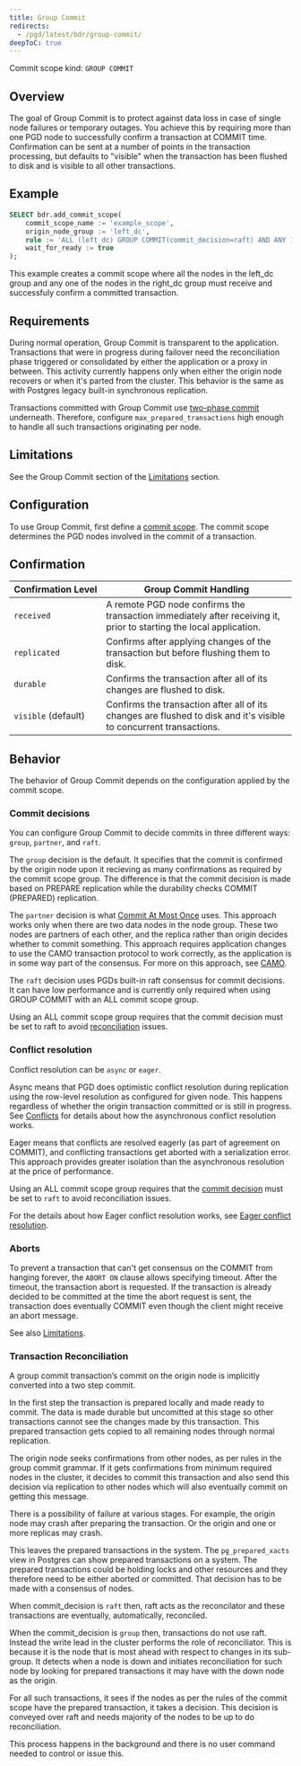 ```yaml
---
title: Group Commit
redirects:
  - /pgd/latest/bdr/group-commit/
deepToC: true
---
```


Commit scope kind: `GROUP COMMIT`

## Overview

The goal of Group Commit is to protect against data loss in case of single node
failures or temporary outages. You achieve this by requiring more than one PGD
node to successfully confirm a transaction at COMMIT time. Confirmation can be sent
at a number of points in the transaction processing, but defaults to "visible" when
the transaction has been flushed to disk and is visible to all other transactions.


## Example

```sql
SELECT bdr.add_commit_scope(
    commit_scope_name := 'example_scope',
    origin_node_group := 'left_dc',
    rule := 'ALL (left_dc) GROUP COMMIT(commit_decision=raft) AND ANY 1 (right_dc) GROUP COMMIT',
    wait_for_ready := true
);
```

This example creates a commit scope where all the nodes in the left_dc group and any one of the nodes in the right_dc group must receive and successfuly confirm a committed transaction.


## Requirements

During normal operation, Group Commit is transparent to the application.
Transactions that were in progress during failover need the reconciliation phase
triggered or consolidated by either the application or a proxy in between. This
activity currently happens only when either the origin node recovers or when
it's parted from the cluster. This behavior is the same as with Postgres legacy
built-in synchronous replication.

Transactions committed with Group Commit use [two-phase
commit](../terminology/#two-phase-commit-2pc) underneath. Therefore, configure
`max_prepared_transactions` high enough to handle all such transactions
originating per node.

## Limitations

See the Group Commit section of the [Limitations](limitations#group-commit) section.


## Configuration

To use Group Commit, first define a [commit scope](commit-scopes). The commit scope
determines the PGD nodes involved in the commit of a transaction.

## Confirmation

   Confirmation&nbsp;Level    | Group Commit Handling
-------------------------|-------------------------------
 `received`              | A remote PGD node confirms the transaction immediately after receiving it, prior to starting the local application.
 `replicated`            |  Confirms after applying changes of the transaction but before flushing them to disk.
 `durable`               |  Confirms the transaction after all of its changes are flushed to disk.
 `visible` (default)     | Confirms the transaction after all of its changes are flushed to disk and it's visible to concurrent transactions.


## Behavior

The behavior of Group Commit depends on the configuration applied by the commit
scope.

### Commit decisions

You can configure Group Commit to decide commits in three different ways: `group`,
`partner`, and `raft`.

The `group` decision is the default. It specifies that the commit is confirmed
by the origin node upon it recieving as many confirmations as required by the
commit scope group. The difference is that the commit decision is made based on
PREPARE replication while the durability checks COMMIT (PREPARED) replication.

The `partner` decision is what [Commit At Most Once](camo) uses. This approach
works only when there are two data nodes in the node group. These two nodes are
partners of each other, and the replica rather than origin decides whether
to commit something. This approach requires application changes to use
the CAMO transaction protocol to work correctly, as the application is in some way
part of the consensus. For more on this approach, see [CAMO](camo).

The `raft` decision uses PGDs built-in raft consensus for commit decisions. It
can have low performance and is currently only required when using GROUP COMMIT
with an ALL commit scope group.

Using an ALL commit scope group requires that the commit decision must be set to
raft to avoid [reconciliation](#transaction-reconciliation) issues. 

### Conflict resolution

Conflict resolution can be `async` or `eager`.

Async means that PGD does optimistic conflict resolution during replication
using the row-level resolution as configured for given node. This happens
regardless of whether the origin transaction committed or is still in progress.
See [Conflicts](../consistency/conflicts) for details about how the asynchronous
conflict resolution works.

Eager means that conflicts are resolved eagerly (as part of agreement on
COMMIT), and conflicting transactions get aborted with a serialization error.
This approach provides greater isolation than the asynchronous resolution at the
price of performance. 

Using an ALL commit scope group requires that the [commit
decision](#commit-decisions) must be set to `raft` to avoid reconciliation
issues.

For the details about how Eager conflict resolution works,
see [Eager conflict resolution](../consistency/eager). 

### Aborts

To prevent a transaction that can't get consensus on the COMMIT from hanging
forever, the `ABORT ON` clause allows specifying timeout. After the timeout, the
transaction abort is requested. If the transaction is already
decided to be committed at the time the abort request is sent, the transaction
does eventually COMMIT even though the client might receive an abort message.

See also [Limitations](limitations). 

### Transaction Reconciliation

A group commit transaction’s commit on the origin node is implicitly converted 
into a two step commit. 

In the first step the transaction is prepared locally and made ready to commit.
The data is made durable but uncomitted at this stage so other transactions
cannot see the changes made by this transaction. This prepared transaction gets
copied to all remaining nodes through normal replication. 

The origin node seeks confirmations from other nodes, as per rules in the group
commit grammar. If it gets confirmations from minimum required nodes in the
cluster, it decides to commit this transaction and also send this decision via
replication to other nodes which will also eventually commit on getting this
message. 

There is a possibility of failure at various stages. For example, the origin
node may crash after preparing the transaction. Or the origin and one or more
replicas may crash. 

This leaves the prepared transactions in the system. The `pg_prepared_xacts`
view in Postgres can show prepared transactions on a system. The prepared
transactions could be holding locks and other resources and they therefore need
to be either aborted or committed. That decision has to be made with a consensus
of nodes. 

When commit_decision is `raft` then, raft acts as the reconcilator and these
transactions are eventually, automatically, reconciled. 

When the commit_decision is `group` then, transactions do not use raft. Instead 
the write lead in the cluster performs the role of reconciliator. This is because 
it is the node that is most ahead with respect to changes in its sub-group. It 
detects when a node is down and initiates reconciliation for such node by looking
for prepared transactions it may have with the down node as the origin. 

For all such transactions, it sees if the nodes as per the rules of the commit
scope have the prepared transaction, it takes a decision. This decision is
conveyed over raft and needs majority of the nodes to be up to do
reconciliation.

This process happens in the background and there is no user command needed to
control or issue this.


